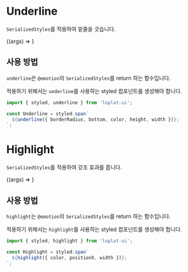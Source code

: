 
<Meta title="core/decorator" />

# Underline

`SerializedStyles`를 적용하여 밑줄을 긋습니다.

<Canvas>
  <Story
    name="underline"
    argTypes={{
      borderRadius: {
        description: '`underline`의 border-radius 입니다.',
        ...generateTable({ defaultValue: '2px', type: 'string' }),
      },
      bottom: {
        description: '`underline`이 요소의 bottom과 떨어져있는 정도입니다.',
        ...generateTable({ defaultValue: '-8px', type: 'string' }),
      },
      color: {
        description: '`underline`의 색상입니다.',
        control: 'color',
        ...generateTable({ defaultValue: '#0c8efc' }),
      },
      height: { description: '`underline`의 높이입니다.', ...generateTable({ defaultValue: '3px', type: 'string' }) },
      width: {
        description: '`underline`의 너비입니다.',
        ...generateTable({ defaultValue: '10px', type: 'string' }),
      },
    }}
  >
    {(args) => <Underline {...args} />}
  </Story>
</Canvas>

<ArgsTable story="underline" />

## 사용 방법

`underline`은 `@emotion`의 `SerializedStyles`를 return 하는 함수입니다.

적용하기 위해서는 `underline`를 사용하는 styled 컴포넌트를 생성해야 합니다.

```js
import { styled, underline } from 'loplat-ui';

const Underline = styled.span`
  ${underline({ borderRadius, bottom, color, height, width })};
`;
```

# Highlight

`SerializedStyles`를 적용하여 강조 효과를 줍니다.

<Canvas>
  <Story
    name="highlight"
    argTypes={{
      color: {
        description: '`highlight`의 색상입니다.',
        control: 'color',
        ...generateTable({ defaultValue: '#ebf6fe', type: 'string' }),
      },
      positionX: {
        description: '`highlight` 시작점의 X좌표 입니다.',
        ...generateTable({ defaultValue: '50%', type: 'string' }),
      },
      width: { description: '`highlight`의 너비입니다.', ...generateTable({ defaultValue: '100%', type: 'string' }) },
    }}
  >
    {(args) => <Highlight {...args} />}
  </Story>
</Canvas>

<ArgsTable story="highlight" />

## 사용 방법

`highlight`는 `@emotion`의 `SerializedStyles`를 return 하는 함수입니다.

적용하기 위해서는 `highlight`를 사용하는 styled 컴포넌트를 생성해야 합니다.

```js
import { styled, highlight } from 'loplat-ui';

const Highlight = styled.span`
  ${highlight({ color, positionX, width })};
`;
```
